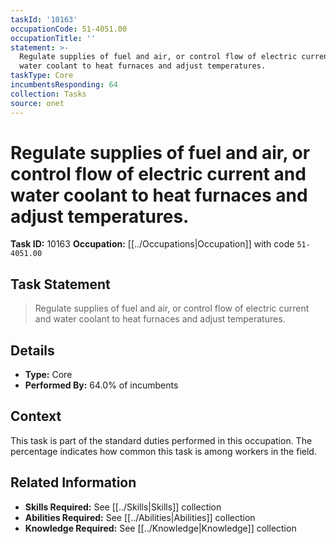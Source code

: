 ```yaml
---
taskId: '10163'
occupationCode: 51-4051.00
occupationTitle: ''
statement: >-
  Regulate supplies of fuel and air, or control flow of electric current and
  water coolant to heat furnaces and adjust temperatures.
taskType: Core
incumbentsResponding: 64
collection: Tasks
source: onet
---
```

# Regulate supplies of fuel and air, or control flow of electric current and water coolant to heat furnaces and adjust temperatures.

**Task ID:** 10163
**Occupation:** [[../Occupations|Occupation]] with code `51-4051.00`

## Task Statement

> Regulate supplies of fuel and air, or control flow of electric current and water coolant to heat furnaces and adjust temperatures.

## Details

- **Type:** Core
- **Performed By:** 64.0% of incumbents

## Context

This task is part of the standard duties performed in this occupation. The percentage indicates how common this task is among workers in the field.

## Related Information

- **Skills Required:** See [[../Skills|Skills]] collection
- **Abilities Required:** See [[../Abilities|Abilities]] collection
- **Knowledge Required:** See [[../Knowledge|Knowledge]] collection
